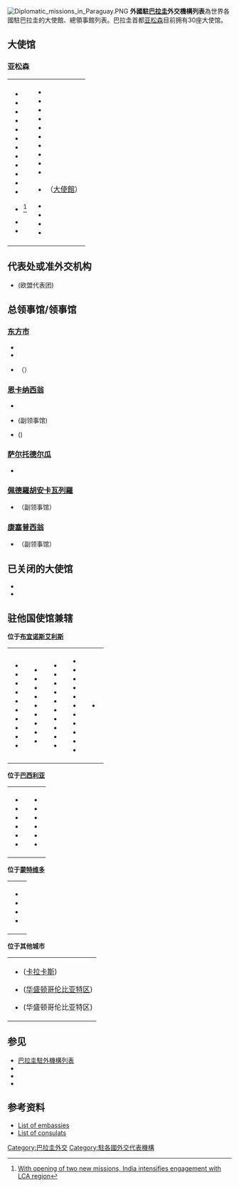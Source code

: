 [[File:Diplomatic_missions_in_Paraguay.PNG|thumb]]
'''外國駐[[巴拉圭|巴拉圭]]外交機構列表'''為世界各國駐巴拉圭的大使館、總領事館列表。巴拉圭首都[[亚松森|亚松森]]目前拥有30座大使馆。

== 大使馆 ==
===亚松森===

{| 
|
*{{ARG}}
*{{BOL}}
*{{BRA}}
*{{CHI}}
*{{COL}}
*{{CRC}}
*{{CUB}}
*{{DOM}}
*{{ECU}}
*{{FRA}}
*{{GER}}
*{{Flag|Holy See}}
*{{Flag|India}}<ref name=Dominican-Paraguay>[http://www.uniindia.com/~/with-opening-of-two-new-missions-india-intensifies-engagement-with-lac-region/India/news/2612635.html With opening of two new missions, India intensifies engagement with LCA region]</ref>
*{{ITA}}
*{{JPN}}
|valign=top| 
*{{LIB}}
*{{MEX}}
*{{MAR}}
*{{PAN}}
*{{PER}}
*{{QAT}}
*{{RUS}}
*{{KOR}}
*{{Flag|Sovereign Military Order of Malta}}
*{{ESP}}
*{{ROC}}（[[中華民國駐巴拉圭大使館|大使館]]）
*{{TUR}}
*{{GBR}}
*{{USA}}
*{{URU}}
|}

== 代表处或准外交机构 ==
*{{EU}} (欧盟代表团)

== 总领事馆/领事馆 ==
===[[東方市_(巴拉圭)|东方市]]===
*{{ARG}}
*{{BRA}}
*{{ROC-TWN}}（{{link-ja|中華民國駐東方市總領事館|在シウダー・デル・エステ中華民国総領事館|總領事館}}）

===[[恩卡纳西翁|恩卡纳西翁]]===
*{{ARG}}
*{{BRA}} (副领事馆)
*{{JPN}} ({{Internal link helper/ja|领事办公室|在エンカルナシオン領事事務所}})

===[[萨尔托德尔瓜|萨尔托德尔瓜]]===
*{{BRA}}

===[[佩德羅胡安卡瓦列羅|佩德羅胡安卡瓦列羅]]===
*{{BRA}}（副领事馆）

===[[康塞普西翁_(巴拉圭)|康塞普西翁]]===
*{{BRA}}（副领事馆）

== 已关闭的大使馆 ==
* {{ISR}}
* {{VEN}}

==驻他国使馆兼辖==
'''位于[[布宜诺斯艾利斯|布宜诺斯艾利斯]]'''
{| 
|
*{{Flag|Albania}}
*{{Flag|Algeria}}
*{{Flag|Armenia}}
*{{Flag|Australia}}
*{{Flag|Austria}}
*{{Flag|Azerbaijan}}
*{{Flag|Belgium}}
*{{Flag|Bulgaria}}
*{{Flag|Canada}}
*{{Flag|Croatia}}
|valign=top| 
*{{Flag|Czechia}}
*{{Flag|Denmark}}  
*{{Flag|El Salvador}}
*{{Flag|Finland}}
*{{Flag|Georgia}}
*{{Flag|Honduras}}
*{{Flag|Hungary}}
*{{Flag|Indonesia}}
*{{Flag|Ireland}}
|valign=top| 
*{{Flag|Kuwait}}
*{{Flag|Malaysia}}
*{{Flag|Netherlands}}
*{{Flag|New Zealand}}
*{{Flag|Nicaragua}}
*{{Flag|Norway}}
*{{Flag|Pakistan}}  
*{{Flag|Poland}}
*{{Flag|Portugal}}
*{{Flag|Philippines}}
|valign=top| 
*{{Flag|Romania}}
*{{Flag|Saudi Arabia}}
*{{Flag|Serbia}}
*{{Flag|Slovakia}}
*{{Flag|Slovenia}}
*{{Flag|South Africa}}
*{{Flag|Syria}}
*{{Flag|Sweden}}
*{{Flag|Thailand}}
*{{Flag|United Arab Emirates}}   
*{{Flag|Ukraine}}
|valign=top| 
*{{Flag|Vietnam}}
|}

'''位于[[巴西利亚|巴西利亚]]'''
{| 
|
*{{Flag|Angola}} 
*{{Flag|Cyprus}}   
*{{Flag|Equatorial Guinea}} 
*{{Flag|Guyana}} 
*{{Flag|Iraq}}  
*{{Flag|Mozambique}} 
|valign=top|   
*{{Flag|Nigeria}} 
*{{Flag|Palestine}} 
*{{Flag|Singapore}} 
*{{Flag|Sri Lanka}}   
*{{Flag|Suriname}}   
*{{Flag|Trinidad and Tobago}}  
|}

'''位于[[蒙特维多|蒙特维多]]'''
{| 
|
*{{Flag|Egypt}}
*{{Flag|Greece}}
*{{Flag|Iran}}
*{{Flag|Switzerland}}
|}

'''位于其他城市'''
{| 
|
*{{Flag|Grenada}} ([[卡拉卡斯|卡拉卡斯]])
*{{Flag|Iceland}} ([[华盛顿哥伦比亚特区|华盛顿哥伦比亚特区]])
*{{Flag|Saint Kitts and Nevis}} (华盛顿哥伦比亚特区)
|}

== 参见 ==
{{portal box|國際關係}}
* [[巴拉圭駐外機構列表|巴拉圭駐外機構列表]]
* {{Internal link helper/en|巴拉圭外交|Foreign relations of Paraguay}}
* {{Internal link helper/ja|日本驻巴拉圭大使馆|在パラグアイ日本国大使館}}
* {{Internal link helper/ja|中华民国驻巴拉圭大使馆|在パラグアイ中華民国大使館}}

==参考资料==

* [https://web.archive.org/web/20070929122730/http://www.mre.gov.py/dependencias/protocolo/GUIA.doc   List of embassies]
* [https://web.archive.org/web/20070929122647/http://www.mre.gov.py/dependencias/protocolo/CONSULEX2.DOC   List of consulats]



{{巴拉圭外交}}
{{南美洲主題|prefix=駐|2=外交機構列表}}
{{美洲題目|駐外機構列表}}

[[Category:巴拉圭外交|Category:巴拉圭外交]]
[[Category:駐各國外交代表機構|Category:駐各國外交代表機構]]